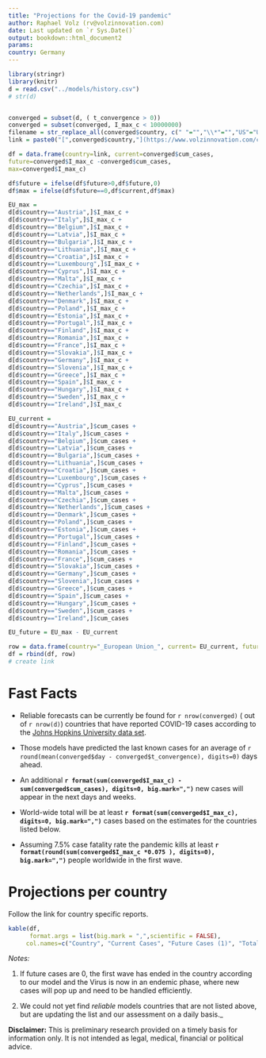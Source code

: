 ```yaml
---
title: "Projections for the Covid-19 pandemic"
author: Raphael Volz (rv@volzinnovation.com)
date: Last updated on `r Sys.Date()`
output: bookdown::html_document2
params:
country: Germany
---
```


```r
library(stringr)
library(knitr)
d = read.csv("../models/history.csv")
# str(d)


converged = subset(d, ( t_convergence > 0))
converged = subset(converged, I_max_c < 10000000)
filename = str_replace_all(converged$country, c(" "="","\\*"="","US"="USA","'"=""))
link = paste0("[",converged$country,"](https://www.volzinnovation.com/covid-19_SARS-CoV-2_corona/reports/latest/",filename,".html)")

df = data.frame(country=link, current=converged$cum_cases, 
future=converged$I_max_c -converged$cum_cases,
max=converged$I_max_c)

df$future = ifelse(df$future>0,df$future,0)
df$max = ifelse(df$future==0,df$current,df$max)

EU_max = 
d[d$country=="Austria",]$I_max_c +
d[d$country=="Italy",]$I_max_c +
d[d$country=="Belgium",]$I_max_c +
d[d$country=="Latvia",]$I_max_c +
d[d$country=="Bulgaria",]$I_max_c +
d[d$country=="Lithuania",]$I_max_c +
d[d$country=="Croatia",]$I_max_c +
d[d$country=="Luxembourg",]$I_max_c +
d[d$country=="Cyprus",]$I_max_c +
d[d$country=="Malta",]$I_max_c +
d[d$country=="Czechia",]$I_max_c +
d[d$country=="Netherlands",]$I_max_c +
d[d$country=="Denmark",]$I_max_c +
d[d$country=="Poland",]$I_max_c +
d[d$country=="Estonia",]$I_max_c +
d[d$country=="Portugal",]$I_max_c +
d[d$country=="Finland",]$I_max_c +
d[d$country=="Romania",]$I_max_c +
d[d$country=="France",]$I_max_c +
d[d$country=="Slovakia",]$I_max_c +
d[d$country=="Germany",]$I_max_c +
d[d$country=="Slovenia",]$I_max_c +
d[d$country=="Greece",]$I_max_c +
d[d$country=="Spain",]$I_max_c +
d[d$country=="Hungary",]$I_max_c +
d[d$country=="Sweden",]$I_max_c +
d[d$country=="Ireland",]$I_max_c

EU_current =
d[d$country=="Austria",]$cum_cases +
d[d$country=="Italy",]$cum_cases +
d[d$country=="Belgium",]$cum_cases +
d[d$country=="Latvia",]$cum_cases +
d[d$country=="Bulgaria",]$cum_cases +
d[d$country=="Lithuania",]$cum_cases +
d[d$country=="Croatia",]$cum_cases +
d[d$country=="Luxembourg",]$cum_cases +
d[d$country=="Cyprus",]$cum_cases +
d[d$country=="Malta",]$cum_cases +
d[d$country=="Czechia",]$cum_cases +
d[d$country=="Netherlands",]$cum_cases +
d[d$country=="Denmark",]$cum_cases +
d[d$country=="Poland",]$cum_cases +
d[d$country=="Estonia",]$cum_cases +
d[d$country=="Portugal",]$cum_cases +
d[d$country=="Finland",]$cum_cases +
d[d$country=="Romania",]$cum_cases +
d[d$country=="France",]$cum_cases +
d[d$country=="Slovakia",]$cum_cases +
d[d$country=="Germany",]$cum_cases +
d[d$country=="Slovenia",]$cum_cases +
d[d$country=="Greece",]$cum_cases +
d[d$country=="Spain",]$cum_cases +
d[d$country=="Hungary",]$cum_cases +
d[d$country=="Sweden",]$cum_cases +
d[d$country=="Ireland",]$cum_cases

EU_future = EU_max - EU_current

row = data.frame(country="_European Union_", current= EU_current, future=EU_future, max = EU_max)
df = rbind(df, row)
# create link
```

# Fast Facts

* Reliable forecasts can be currently be found for  `r nrow(converged)` ( out of `r nrow(d)`) countries that have reported COVID-19 cases according to the [Johns Hopkins University data set](https://github.com/CSSEGISandData/COVID-19/blob/master/csse_covid_19_data/csse_covid_19_time_series/).

* Those models have predicted the last known cases for an average of  `r round(mean(converged$day - converged$t_convergence), digits=0) ` days ahead.

* An additional **`r format(sum(converged$I_max_c) - sum(converged$cum_cases), digits=0, big.mark=",")`** new cases will appear in the next days and weeks.

* World-wide total will be at least  **`r format(sum(converged$I_max_c), digits=0, big.mark=",")`** cases based on the estimates for the countries listed below.

* Assuming 7.5% case fatality rate the pandemic kills at least **`r format(round(sum(converged$I_max_c *0.075 ), digits=0), big.mark=",")`** people worldwide in the first wave.


# Projections per country

Follow the link for country specific reports. 

```r
kable(df,     
      format.args = list(big.mark = ",",scientific = FALSE),
     col.names=c("Country", "Current Cases", "Future Cases (1)", "Total"))
```
_Notes:_

1. If future cases are 0, the first wave has ended in the country according to our model and the Virus is now in an endemic phase, where new cases will pop up and need to be handled efficiently.

2. We could not yet find *reliable* models countries that are not listed above, but are updating the list and our assessment on a daily basis._

**Disclaimer:** This is preliminary research provided on a timely basis for information only. It is not intended as legal, medical, financial or political advice.